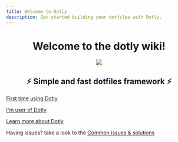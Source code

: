 ```yaml
---
title: Welcome to Dotly
description: Get started building your dotfiles with Dotly.
---
```


<div align="center">
  <h1>Welcome to the dotly wiki!</h1>
  <a href="https://codely.tv">
    <img src="https://user-images.githubusercontent.com/1331435/141520189-90349bbd-3e0f-4200-8b76-f4297be11898.png" />
  </a>
  <h2>⚡️ Simple and fast dotfiles framework ⚡️</h2>
</div>

[First time using Dotly](guides/initial-steps)

[I'm user of Dotly](guides/installing-using-your-existing-dotfiles)

[Learn more about Dotly](guides/batteries-includes)

Having issues? take a look to the [Common issues & solutions](guides/common-issues)